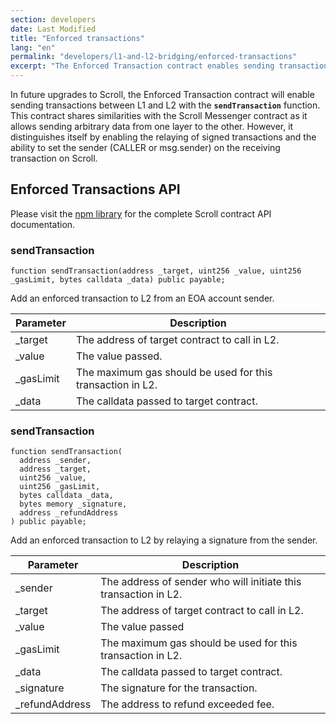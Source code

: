 ```yaml
---
section: developers
date: Last Modified
title: "Enforced transactions"
lang: "en"
permalink: "developers/l1-and-l2-bridging/enforced-transactions"
excerpt: "The Enforced Transaction contract enables sending transactions between L1 and L2 the sendTransaction function."
---
```



In future upgrades to Scroll, the Enforced Transaction contract will enable sending transactions between L1 and L2 with the **`sendTransaction`** function. This contract shares similarities with the Scroll Messenger contract as it allows sending arbitrary data from one layer to the other. However, it distinguishes itself by enabling the relaying of signed transactions and the ability to set the sender (CALLER or msg.sender) on the receiving transaction on Scroll.

## Enforced Transactions API

Please visit the [npm library](https://www.npmjs.com/package/@scroll-tech/contracts?activeTab=code) for the complete Scroll contract API documentation.

### sendTransaction

```solidity
function sendTransaction(address _target, uint256 _value, uint256 _gasLimit, bytes calldata _data) public payable;
```

Add an enforced transaction to L2 from an EOA account sender.

| Parameter  | Description                                                |
| ---------- | ---------------------------------------------------------- |
| \_target   | The address of target contract to call in L2.              |
| \_value    | The value passed.                                          |
| \_gasLimit | The maximum gas should be used for this transaction in L2. |
| \_data     | The calldata passed to target contract.                    |

### sendTransaction

```solidity
function sendTransaction(
  address _sender,
  address _target,
  uint256 _value,
  uint256 _gasLimit,
  bytes calldata _data,
  bytes memory _signature,
  address _refundAddress
) public payable;
```

Add an enforced transaction to L2 by relaying a signature from the sender.

| Parameter       | Description                                                     |
| --------------- | --------------------------------------------------------------- |
| \_sender        | The address of sender who will initiate this transaction in L2. |
| \_target        | The address of target contract to call in L2.                   |
| \_value         | The value passed                                                |
| \_gasLimit      | The maximum gas should be used for this transaction in L2.      |
| \_data          | The calldata passed to target contract.                         |
| \_signature     | The signature for the transaction.                              |
| \_refundAddress | The address to refund exceeded fee.                             |
